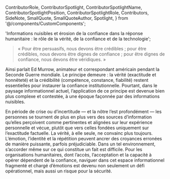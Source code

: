   ContributorRole,
  ContributorSpotlight,
  ContributorSpotlightName,
  ContributorSpotlightPosition,
  ContributorSpotlightRole,
  Contributors,
  SideNote,
  SmallQuote,
  SmallQuoteAuthor,
  Spotlight,
} from '@/components/CustomComponents';

  'Informations nuisibles et érosion de la confiance dans la réponse humanitaire : le rôle de la vérité, de la confiance et de la technologie';

> « Pour être persuasifs, nous devons être crédibles ; pour être crédibles, nous devons être dignes de confiance ; pour être dignes de confiance, nous devons être véridiques. »

Ainsi parlait Ed Murrow, animateur et correspondant américain pendant la Seconde Guerre mondiale. Le principe demeure : la vérité (exactitude et honnêteté) et la crédibilité (compétence, constance, fiabilité) restent essentielles pour instaurer la confiance institutionnelle. Pourtant, dans le paysage informationnel actuel, l’application de ce principe est devenue bien plus complexe et contestée, à une époque façonnée par des informations nuisibles.

En période de crise ou d’incertitude — et la nôtre l’est profondément — les personnes se tournent de plus en plus vers des sources d’information qu’elles perçoivent comme pertinentes et alignées sur leur expérience personnelle et vécue, plutôt que vers celles fondées uniquement sur l’exactitude factuelle. La vérité, à elle seule, ne convainc plus toujours. L’émotion, l’identité et la répétition peuvent ancrer des croyances erronées de manière puissante, parfois préjudiciable. Dans un tel environnement, s’accorder même sur ce qui constitue un fait est difficile. Pour les organisations humanitaires, dont l’accès, l’acceptation et la capacité à opérer dépendent de la confiance, naviguer dans cet espace informationnel fragmenté et chargé d’émotions est devenu non seulement un défi opérationnel, mais aussi un risque pour la sécurité.
